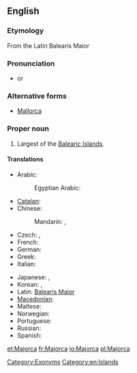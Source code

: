 ==English==
{{wikipedia}}

===Etymology===
From the Latin Balearis Maior

===Pronunciation===
* {{IPA|/məˈjɔɹ.kə/}} or {{IPA|/məˈdʒɔɹ.kə/}}

===Alternative forms===
* [[Mallorca]]

===Proper noun===
{{en-proper noun}}

# Largest of the [[Balearic Islands]].

====Translations====
{{trans-top|island}}
* Arabic: {{t-|ar|ميورقة|f|tr=mayurqa|sc=Arab}}
*: Egyptian Arabic: {{tø|arz|مايوركا|f|tr=mayurka|sc=Arab}}
* [[Catalan]]: {{t+|ca|Mallorca|f}}
* Chinese:
*: Mandarin: {{t|zh|馬略卡島|sc=Hani}}, {{t|zh|马略卡岛|tr=Mǎ'èkǎ dǎo|sc=Hani}}
* Czech: {{t+|cs|Mallorca|f}},  {{t-|cs|Malorka|f}}
* French: {{t+|fr|Majorque|f}}
* German: {{t+|de|Mallorca|n}}
* Greek: {{t-|el|Μαγιόρκα|tr=Mayórka|sc=Grek}}
* Italian: {{t-|it|Maiorca|f}}
{{trans-mid}}
* Japanese: {{t-|ja|マジョルカ島|tr=Majoruka-tō}}, {{t-|ja|マヨルカ島|tr=Mayoruka-tō}}
* Korean: {{t-|ko|마조르카|tr=Majoreuka|sc=Kore}}, {{t-|ko|마요르카|tr=Mayoreuka|sc=Kore}}
* Latin: [[Balearis Maior]]
* [[Macedonian]]: {{t-|mk|Мајорка|f|tr=Majórka}}
* Maltese: {{t-|mt|Majorka}}
* Norwegian: {{t-|no|Mallorca}}
* Portuguese: {{t-|pt|Maiorca|f}}
* Russian: {{t-|ru|Майорка|f|tr=Majórka|sc=Cyrl}}
* Spanish: {{t+|es|Mallorca|f}}
{{trans-bottom}}

[[Category:Exonyms]]
[[Category:en:Islands]]

[[et:Majorca]]
[[fr:Majorca]]
[[io:Majorca]]
[[pl:Majorca]]